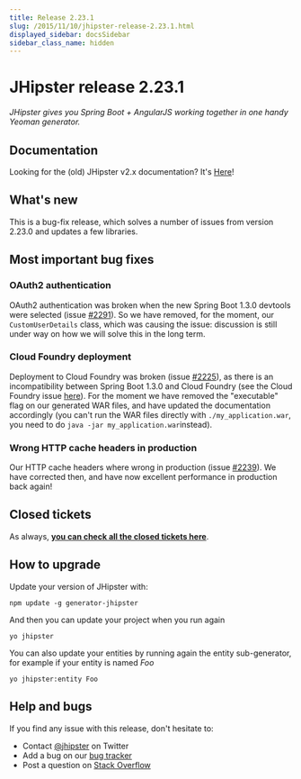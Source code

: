 ```yaml
---
title: Release 2.23.1
slug: /2015/11/10/jhipster-release-2.23.1.html
displayed_sidebar: docsSidebar
sidebar_class_name: hidden
---
```


JHipster release 2.23.1
==================

*JHipster gives you Spring Boot + AngularJS working together in one handy Yeoman generator.*

Documentation
----------

Looking for the (old) JHipster v2.x documentation? It's [Here](https://www.jhipster.tech/documentation-archive/)!

What's new
----------

This is a bug-fix release, which solves a number of issues from version 2.23.0 and updates a few libraries.

Most important bug fixes
---------

### OAuth2 authentication

OAuth2 authentication was broken when the new Spring Boot 1.3.0 devtools were selected (issue [#2291](https://github.com/jhipster/generator-jhipster/issues/2291)). So we have removed, for the moment, our `CustomUserDetails` class, which was causing the issue: discussion is still under way on how we will solve this in the long term.

### Cloud Foundry deployment

Deployment to Cloud Foundry was broken (issue [#2225](https://github.com/jhipster/generator-jhipster/issues/2225)), as there is an incompatibility between Spring Boot 1.3.0 and Cloud Foundry (see the Cloud Foundry issue [here](https://github.com/cloudfoundry/cli/issues/411)). For the moment we have removed the "executable" flag on our generated WAR files, and have updated the documentation accordingly (you can't run the WAR files directly with `./my_application.war`, you need to do `java -jar my_application.war`instead).

### Wrong HTTP cache headers in production

Our HTTP cache headers where wrong in production (issue [#2239](https://github.com/jhipster/generator-jhipster/issues/2239)). We have corrected then, and have now excellent performance in production back again!

Closed tickets
------------

As always, __[you can check all the closed tickets here](https://github.com/jhipster/generator-jhipster/issues?q=milestone%3A2.23.1+is%3Aclosed)__.

How to upgrade
------------

Update your version of JHipster with:

```
npm update -g generator-jhipster
```

And then you can update your project when you run again

```
yo jhipster
```

You can also update your entities by running again the entity sub-generator, for example if your entity is named _Foo_

```
yo jhipster:entity Foo
```

Help and bugs
--------------

If you find any issue with this release, don't hesitate to:

- Contact [@jhipster](https://twitter.com/jhipster) on Twitter
- Add a bug on our [bug tracker](https://github.com/jhipster/generator-jhipster/issues?state=open)
- Post a question on [Stack Overflow](http://stackoverflow.com/tags/jhipster/info)
